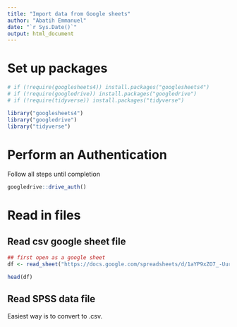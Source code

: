```yaml
---
title: "Import data from Google sheets"
author: "Abatih Emmanuel"
date: "`r Sys.Date()`"
output: html_document
---
```


# Set up packages
```r
# if (!require(googlesheets4)) install.packages("googlesheets4")
# if (!require(googledrive)) install.packages("googledrive")
# if (!require(tidyverse)) install.packages("tidyverse")

library("googlesheets4")
library("googledrive")
library("tidyverse")
```

# Perform an Authentication

Follow all steps until completion
```r
googledrive::drive_auth()
```

# Read in files
## Read csv google sheet file
```r
## first open as a google sheet
df <- read_sheet("https://docs.google.com/spreadsheets/d/1aYP9xZO7_-Uur39vDosDWbi1bvXk3n5L8MotIugLWGI/edit?gid=1134294672#gid=1134294672")

head(df)
```

## Read SPSS data file

Easiest way is to convert to .csv.



